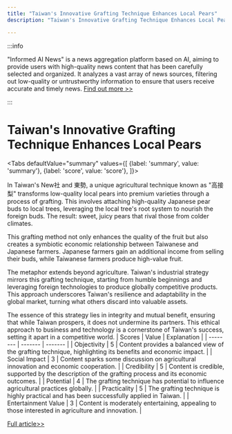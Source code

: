 ```yaml
---
title: "Taiwan's Innovative Grafting Technique Enhances Local Pears"
description: "Taiwan's Innovative Grafting Technique Enhances Local Pears"

---
```



:::info

"Informed AI News" is a news aggregation platform based on AI, aiming to provide users with high-quality news content that has been carefully selected and organized. It analyzes a vast array of news sources, filtering out low-quality or untrustworthy information to ensure that users receive accurate and timely news.  [Find out more >>](/docs/guides)

:::

# Taiwan's Innovative Grafting Technique Enhances Local Pears


<Tabs
	defaultValue="summary"
	values={[
	{label: 'summary', value: 'summary'},
	{label: 'score', value: 'score'},
]}>
<TabItem value="summary">


In Taiwan's New社 and 東勢, a unique agricultural technique known as "高接梨" transforms low-quality local pears into premium varieties through a process of grafting. This involves attaching high-quality Japanese pear buds to local trees, leveraging the local tree's root system to nourish the foreign buds. The result: sweet, juicy pears that rival those from colder climates.

This grafting method not only enhances the quality of the fruit but also creates a symbiotic economic relationship between Taiwanese and Japanese farmers. Japanese farmers gain an additional income from selling their buds, while Taiwanese farmers produce high-value fruit.

The metaphor extends beyond agriculture. Taiwan's industrial strategy mirrors this grafting technique, starting from humble beginnings and leveraging foreign technologies to produce globally competitive products. This approach underscores Taiwan's resilience and adaptability in the global market, turning what others discard into valuable assets.

The essence of this strategy lies in integrity and mutual benefit, ensuring that while Taiwan prospers, it does not undermine its partners. This ethical approach to business and technology is a cornerstone of Taiwan's success, setting it apart in a competitive world.
</TabItem>
<TabItem value="score">
	| Scores     | Value   | Explanation |
	| -------- | ------- | ------- |
	| Objectivity  | 5    | Content provides a balanced view of the grafting technique, highlighting its benefits and economic impact.    |
	| Social Impact | 3     | Content sparks some discussion on agricultural innovation and economic cooperation.    |
	| Credibility    | 5    | Content is credible, supported by the description of the grafting process and its economic outcomes.    |
	| Potential    | 4    | The grafting technique has potential to influence agricultural practices globally.    |
	| Practicality    | 5    | The grafting technique is highly practical and has been successfully applied in Taiwan.    |
	| Entertainment Value    | 3    | Content is moderately entertaining, appealing to those interested in agriculture and innovation.    |
</TabItem>
</Tabs>

[Full article>>](https://matters.town/a/cmqx9riweec9)
